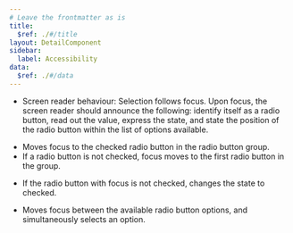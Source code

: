 ```yaml
---
# Leave the frontmatter as is
title:
  $ref: ./#/title
layout: DetailComponent
sidebar:
  label: Accessibility
data:
  $ref: ./#/data
---
```


- Screen reader behaviour: Selection follows focus. Upon focus, the screen reader should announce the following: identify itself as a radio button, read out the value, express the state, and state the position of the radio button within the list of options available.

<KeyboardControls>
<KeyboardControl keyOrCombos="Tab">

- Moves focus to the checked radio button in the radio button group.
- If a radio button is not checked, focus moves to the first radio button in the group.

</KeyboardControl>
<KeyboardControl keyOrCombos="Space">

- If the radio button with focus is not checked, changes the state to checked.

</KeyboardControl>
<KeyboardControl keyOrCombos="Up + Down + Left + Right">

- Moves focus between the available radio button options, and simultaneously selects an option.

</KeyboardControl>
</KeyboardControls>
